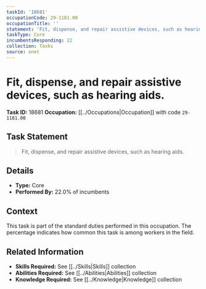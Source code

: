 ```yaml
---
taskId: '18681'
occupationCode: 29-1181.00
occupationTitle: ''
statement: 'Fit, dispense, and repair assistive devices, such as hearing aids.'
taskType: Core
incumbentsResponding: 22
collection: Tasks
source: onet
---
```

# Fit, dispense, and repair assistive devices, such as hearing aids.

**Task ID:** 18681
**Occupation:** [[../Occupations|Occupation]] with code `29-1181.00`

## Task Statement

> Fit, dispense, and repair assistive devices, such as hearing aids.

## Details

- **Type:** Core
- **Performed By:** 22.0% of incumbents

## Context

This task is part of the standard duties performed in this occupation. The percentage indicates how common this task is among workers in the field.

## Related Information

- **Skills Required:** See [[../Skills|Skills]] collection
- **Abilities Required:** See [[../Abilities|Abilities]] collection
- **Knowledge Required:** See [[../Knowledge|Knowledge]] collection

